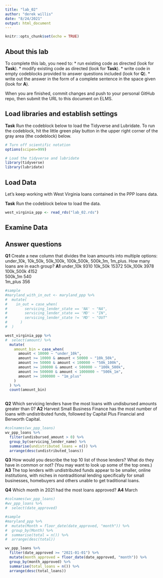 ```yaml
---
title: "lab_02"
author: "derek willis"
date: "8/24/2021"
output: html_document
---
```


```r
knitr::opts_chunk$set(echo = TRUE)
```

## About this lab

To complete this lab, you need to:
* run existing code as directed (look for **Task**).
* modify existing code as directed (look for **Task**).
* write code in empty codeblocks provided to answer questions included (look for **Q**).
* write out the answer in the form of a complete sentence in the space given (look for **A**).

When you are finished, commit changes and push to your personal GitHub repo, then submit the URL to this document on ELMS.

## Load libraries and establish settings

**Task** Run the codeblock below to load the Tidyverse and Lubridate. To run the codeblock, hit the little green play button in the upper right corner of the gray area (the codeblock) below.

```r
# Turn off scientific notation
options(scipen=999)

# Load the tidyverse and lubridate
library(tidyverse)
library(lubridate)
```

## Load Data

Let's keep working with West Virginia loans contained in the PPP loans data.  

**Task** Run the codeblock below to load the data.

```r
west_virginia_ppp <- read_rds("lab_02.rds")
```

## Examine Data

## Answer questions

**Q1** Create a new column that divides the loan amounts into multiple options: under_10k, 10k_50k, 50k_100k, 100k_500k, 500k_1m, 1m_plus. How many loans are in each group?
**A1**
under_10k	9310
10k_50k	15372
50k_100k	3978
100k_500k	4152			
500k_1m	540			
1m_plus	356	

```r

#sample
#maryland_with_in_out <- maryland_ppp %>%
#  mutate(
#    in_out = case_when(
#        servicing_lender_state == 'NA' ~ "NA",
#        servicing_lender_state == 'MD' ~ "IN",
#        servicing_lender_state != 'MD' ~ "OUT"
#      )
#  )

west_virginia_ppp %>%
#  select(amount) %>%
  mutate(
    amount_bin = case_when(
      amount < 10000 ~ "under_10k",
      amount >= 10000 & amount < 50000 ~ "10k_50k",
      amount >= 50000 & amount < 100000 ~ "50k_100k",
      amount >= 100000 & amount < 500000 ~ "100k_500k",
      amount >= 500000 & amount < 1000000 ~ "500k_1m",
      amount >= 1000000 ~ "1m_plus"
    ) 
  ) %>%
  count(amount_bin)
  

```

**Q2** Which servicing lenders have the most loans with undisbursed amounts greater than 0?
**A2** Harvest Small Business Finance has the most number of loans with undistributed funds, followed by Capital Plus Financial and Benworth Capital. 

```r
#colnames(wv_ppp_loans)
wv_ppp_loans %>%
  filter(undisbursed_amount > 0) %>% 
  group_by(servicing_lender_name) %>%
  summarise(undistributed_loans = n()) %>%
  arrange(desc(undistributed_loans))

```

**Q3** How would you describe the top 10 list of those lenders? What do they have in common or not? (You may want to look up some of the top ones.)
**A3** The top lenders with undistributed funds appear to be smaller, online institutions, with niches in nontraditional lending specifically for small businesses, homebuyers and others unable to get traditional loans. 

**Q4** Which month in 2021 had the most loans approved?
**A4** March

```r
#colnames(wv_ppp_loans)
#wv_ppp_loans %>% 
#  select(date_approved)

#sample
#maryland_ppp %>%
#  mutate(Month = floor_date(date_approved, "month")) %>%
#  group_by(Month) %>%
#  summarise(total = n()) %>%
#  arrange(desc(total))

wv_ppp_loans %>%
  filter(date_approved >= "2021-01-01") %>%
  mutate(month_approved = floor_date(date_approved, "month")) %>%
  group_by(month_approved) %>%
  summarise(total_loans = n()) %>%
  arrange(desc(total_loans))


```
